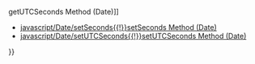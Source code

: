 {{Page_Title}}
{{Flags}}
{{Summary_Section|Gets the seconds of a '''Date''' object, using local time.

}}
{{JS_Syntax|Formats={{JS_Syntax_Format
|Format= dateObj.getSeconds() }}
|Values={{JS_Syntax_Parameter
|Name=
|Required=
|Description=The required dateObj reference is a Date object.}}
}}
{{JS_Return_Value
|Description=Returns an integer between 0 and 59. Zero is returned when the time is less than one second into the current minute. If a '''Date''' object was created without specifying the time, by default the seconds value is 0.}}
{{Remarks_Section
|Remarks=To get the seconds value using Universal Coordinated Time (UTC), use the '''getUTCSeconds''' method.
}}
{{Examples_Section
|Not_required=No
|Examples={{Single_Example
|Language=JavaScript
|Description=The following example shows how to use the '''getSeconds''' method.

|Code= var date = new Date("1/1/2001");
 document.write(date.getSeconds());
 document.write("&lt;br/&gt;");
 
 date.setSeconds(5);
 document.write(date.getSeconds());
 
 // Output:
 // 0
 // 5
}}}}
{{See_Also_Section
|Manual_links=* [[javascript/Date/getUTCSeconds{{!}}getUTCSeconds Method (Date)]]
* [[javascript/Date/setSeconds{{!}}setSeconds Method (Date)]]
* [[javascript/Date/setUTCSeconds{{!}}setUTCSeconds Method (Date)]]
}}
{{Topics | JS Basic}}

{{External_Attribution
|Is_CC-BY-SA=No
|Sources=MSDN
|MDN_link=
|MSDN_link=http://msdn.microsoft.com/en-us/library/ie/ct79zx09(v=vs.94).aspx
|HTML5Rocks_link=
}}
